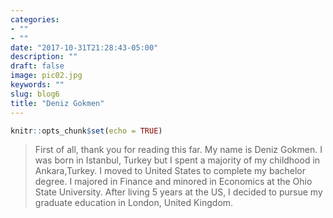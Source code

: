 ```yaml
---
categories:
- ""
- ""
date: "2017-10-31T21:28:43-05:00"
description: ""
draft: false
image: pic02.jpg
keywords: ""
slug: blog6
title: "Deniz Gokmen"
---
```


```r
knitr::opts_chunk$set(echo = TRUE)
```


>First of all, thank you for reading this far. My name is Deniz Gokmen. I was born in Istanbul, Turkey but I spent a majority of my childhood in Ankara,Turkey. I moved to United States to complete my bachelor degree. I majored in Finance and minored in Economics at the Ohio State University. After living 5 years at the US, I decided to pursue my graduate education in London, United Kingdom.




